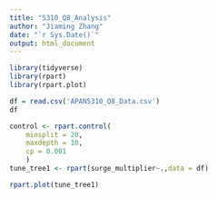 ```yaml
---
title: "5310_Q8_Analysis"
author: "Jiaming Zhang"
date: "`r Sys.Date()`"
output: html_document
---
```


```r
library(tidyverse)
library(rpart)
library(rpart.plot)
```

```r
df = read.csv('APAN5310_Q8_Data.csv')
df
```

```r
control <- rpart.control(
    minsplit = 20, 
    maxdepth = 10,
    cp = 0.001
    )
tune_tree1 <- rpart(surge_multiplier~.,data = df)

rpart.plot(tune_tree1)
```








